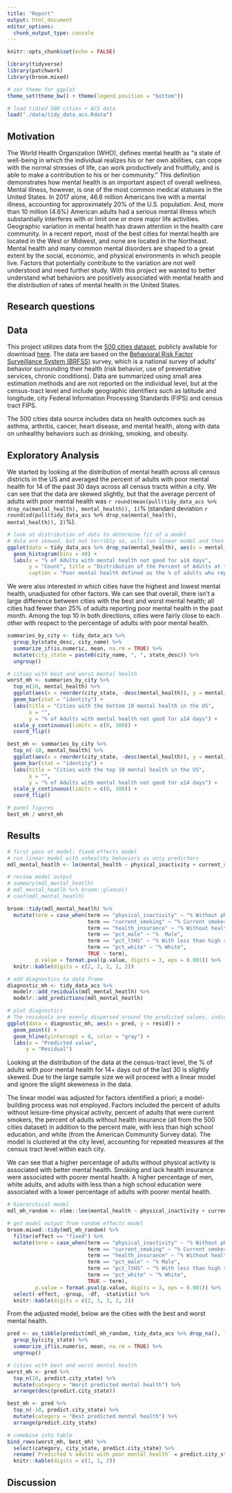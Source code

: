 ```yaml
---
title: "Report"
output: html_document
editor_options: 
  chunk_output_type: console
---
```


```r
knitr::opts_chunk$set(echo = FALSE)

library(tidyverse)
library(patchwork)
library(broom.mixed)

# set theme for ggplot
theme_set(theme_bw() + theme(legend.position = "bottom"))

# load tidied 500 cities + ACS data
load("./data/tidy_data_acs.Rdata")
```

## Motivation
The World Health Organization (WHO), defines mental health as “a state of well-being in which the individual realizes his or her own abilities, can cope with the normal stresses of life, can work productively and fruitfully, and is able to make a contribution to his or her community.” This definition demonstrates how mental health is an important aspect of overall wellness. Mental illness, however, is one of the most common medical statuses in the United States. In 2017 alone, 46.6 million Americans live with a mental illness, accounting for approximately 20% of the U.S. population. And, more than 10 million (4.6%) American adults had a serious mental illness which substantially interferes with or limit one or more major life activities. Geographic variation in mental health has drawn attention in the health care community.  In a recent report, most of the best cities for mental health are located in the West or Midwest, and none are located in the Northeast. Mental health and many common mental disorders are shaped to a great extent by the social, economic, and physical environments in which people live. Factors that potentially contribute to the variation are not well understood and need further study. With this project we wanted to better understand what behaviors are positively associated with mental health and the distribution of rates of mental health in the United States. 

## Research questions

## Data
This project utilizes data from the [500 cities dataset](https://www.cdc.gov/500cities/index.htm), publicly available for download [here](https://catalog.data.gov/dataset/500-cities-local-data-for-better-health-fc759). The data are based on the [Behavioral Risk Factor Surveillance System (BRFSS)](https://www.cdc.gov/brfss/) survey, which is a national survey of adults' behavior surrounding their health (risk behavior, use of preventative services, chronic conditions). Data are summarized using small area estimation methods and are not reported on the individual level, but at the census-tract level and include geographic identifiers such as latitude and longitude, city Federal Information Processing Standards (FIPS) and census tract FIPS. 

The 500 cities data source includes data on health outcomes such as asthma, arthritis, cancer, heart disease, and mental health, along with data on unhealthy behaviors such as drinking, smoking, and obesity. 

## Exploratory Analysis

We started by looking at the distribution of mental health across all census districts in the US and averaged the percent of adults with poor mental health for 14 of the past 30 days across all census tracts within a city. We can see that the data are skewed slightly, but that the average percent of adults with poor mental health was `r round(mean(pull(tidy_data_acs %>% drop_na(mental_health), mental_health)), 1)`% (standard deviation `r round(sd(pull(tidy_data_acs %>% drop_na(mental_health), mental_health)), 2)`%).

```r
# look at distribution of data to determine fit of a model
# data are skewed, but not terribly so, will run linear model and then bootstrap for standard errors
ggplot(data = tidy_data_acs %>% drop_na(mental_health), aes(x = mental_health)) +
  geom_histogram(bins = 40) +
  labs(x = "% of Adults with mental health not good for ≥14 days",
       y = "Count", title = "Distribution of the Percent of Adults at the Census-Tract Level with Poor Mental Health",
       caption = "Poor mental health defined as the % of adults who report that their mental health is not good for 14+ days in the past month.")
```

We were also interested in which cities have the highest and lowest mental health, unadjusted for other factors. We can see that overall, there isn't a large difference between cities with the best and worst mental health; all cities had fewer than 25% of adults reporting poor mental health in the past month. Among the top 10 in both directions, cities were fairly close to each other with respect to the percentage of adults with poor mental health. 

```r
summaries_by_city <- tidy_data_acs %>% 
  group_by(state_desc, city_name) %>% 
  summarize_if(is.numeric, mean, na.rm = TRUE) %>% 
  mutate(city_state = paste0(city_name, ", ", state_desc)) %>% 
  ungroup()

# cities with best and worst mental health
worst_mh <- summaries_by_city %>% 
  top_n(10, mental_health) %>% 
  ggplot(aes(x = reorder(city_state, -desc(mental_health)), y = mental_health)) +
  geom_bar(stat = "identity") +
  labs(title = "Cities with the bottom 10 mental health in the US",
       x = "",
       y = "% of Adults with mental health not good for ≥14 days") +
  scale_y_continuous(limits = c(0, 100)) +
  coord_flip()

best_mh <- summaries_by_city %>% 
  top_n(-10, mental_health) %>% 
  ggplot(aes(x = reorder(city_state, -desc(mental_health)), y = mental_health)) +
  geom_bar(stat = "identity") +
  labs(title = "Cities with the top 10 mental health in the US",
       x = "",
       y = "% of Adults with mental health not good for ≥14 days") +
  scale_y_continuous(limits = c(0, 100)) +
  coord_flip()

# panel figures
best_mh / worst_mh
```


## Results
```r
# first pass at model: fixed effects model
# run linear model with unhealthy behaviors as only predictors
mdl_mental_heatlh <- lm(mental_health ~ physical_inactivity + current_smoking + health_insurance + pct_male + pct_ltHS + pct_white, data = tidy_data_acs )

# review model output
# summary(mdl_mental_heatlh)
# mdl_mental_heatlh %>% broom::glance()
# coef(mdl_mental_heatlh)

broom::tidy(mdl_mental_heatlh) %>% 
  mutate(term = case_when(term == "physical_inactivity" ~ "% Without physicial activity",
                          term == "current_smoking" ~ "% Current smokers",
                          term == "health_insurance" ~ "% Without health insurance",
                          term == "pct_male" ~ "%  Male",
                          term == "pct_ltHS" ~ "% With less than high school education",
                          term == "pct_white" ~ "% White",
                          TRUE ~ term),
         p.value = format.pval(p.value, digits = 3, eps = 0.001)) %>% 
  knitr::kable(digits = c(2, 2, 2, 2, 2))

# add diagnostics to data frame
diagnostic_mh <- tidy_data_acs %>% 
  modelr::add_residuals(mdl_mental_heatlh) %>% 
  modelr::add_predictions(mdl_mental_heatlh)

# plot diagnostics
# The residuals are evenly dispersed around the predicted values, indicating that there are no obvious problems with the model.
ggplot(data = diagnostic_mh, aes(x = pred, y = resid)) + 
  geom_point() + 
  geom_hline(yintercept = 0, color = "gray") + 
  labs(x = "Predicted value",
      y = "Residual")
```

Looking at the distribution of the data at the census-tract level, the % of adults with poor mental health for 14+ days out of the last 30 is slightly skewed. Due to the large sample size we will proceed with a linear model and ignore the slight skeweness in the data. 

The linear model was adjusted for factors identified a priori; a model-building process was not employed. Factors included the percent of adults without leisure-time physical activity, percent of adults that were current smokers, the percent of adults without health insurance (all from the 500 cities dataset) in addition to the percent male, with less than high school education, and white (from the American Community Survey data). The model is clustered at the city level, accounting for repeated measures at the census tract level within each city. 

We can see that a higher percentage of adults without physical activity is associated with better mental health. Smoking and lack health insurance were associated with poorer mental health. A higher percentage of men, white adults, and adults with less than a high school education were associated with a lower percentage of adults with poorer mental health. 

```r
# hierarchical model
mdl_mh_random <- nlme::lme(mental_health ~ physical_inactivity + current_smoking + health_insurance + pct_male + pct_ltHS + pct_white, random = ~ 1 | city_state, data = tidy_data_acs %>% drop_na())

# get model output from random effects model
broom.mixed::tidy(mdl_mh_random) %>% 
  filter(effect == "fixed") %>% 
  mutate(term = case_when(term == "physical_inactivity" ~ "% Without physicial activity",
                          term == "current_smoking" ~ "% Current smokers",
                          term == "health_insurance" ~ "% Without health insurance",
                          term == "pct_male" ~ "% Male",
                          term == "pct_ltHS" ~ "% With less than high school education",
                          term == "pct_white" ~ "% White",
                          TRUE ~ term),
         p.value = format.pval(p.value, digits = 3, eps = 0.001)) %>% 
  select(-effect, -group, -df, -statistic) %>% 
  knitr::kable(digits = c(2, 3, 3, 2, 2))
```

From the adjusted model, below are the cities with the best and worst mental health.

```r
pred <- as_tibble(predict(mdl_mh_random, tidy_data_acs %>% drop_na(), level = 0:1)) %>% 
  group_by(city_state) %>% 
  summarize_if(is.numeric, mean, na.rm = TRUE) %>% 
  ungroup()

# cities with best and worst mental health
worst_mh <- pred %>% 
  top_n(10, predict.city_state) %>% 
  mutate(category = "Worst predicted mental health") %>% 
  arrange(desc(predict.city_state))

best_mh <- pred %>% 
  top_n(-10, predict.city_state) %>% 
  mutate(category = "Best predicted mental health") %>% 
  arrange(predict.city_state)

# comebine into table
bind_rows(worst_mh, best_mh) %>% 
  select(category, city_state, predict.city_state) %>% 
  rename(`Predicted % adults with poor mental health` = predict.city_state) %>% 
  knitr::kable(digits = c(1, 1, 2))
```

## Discussion